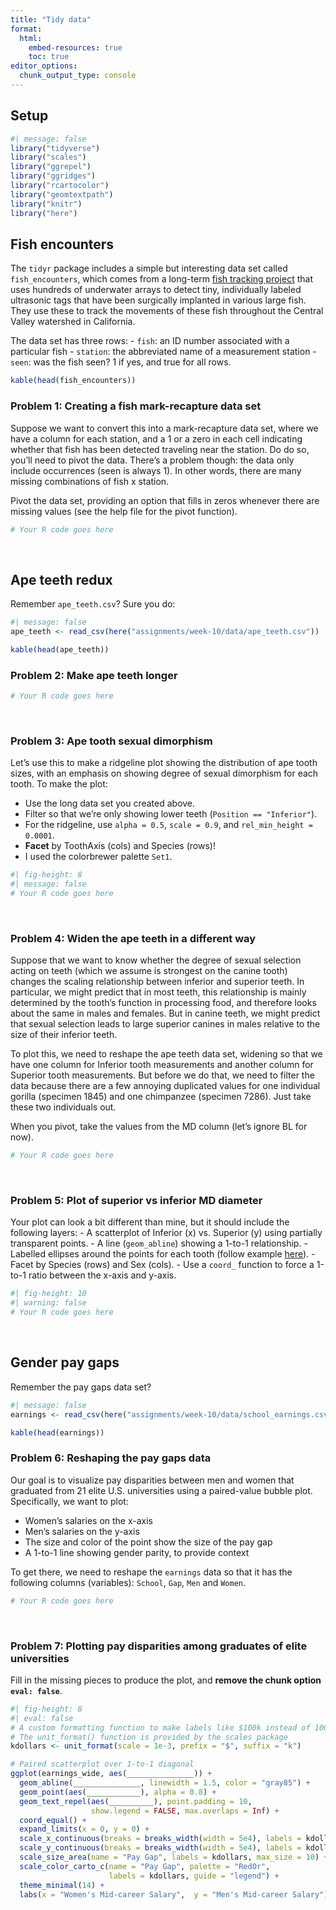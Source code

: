 ```yaml
---
title: "Tidy data"
format: 
  html:
    embed-resources: true
    toc: true
editor_options: 
  chunk_output_type: console
---
```


## Setup

```r
#| message: false
library("tidyverse")
library("scales")
library("ggrepel")
library("ggridges")
library("rcartocolor")
library("geomtextpath")
library("knitr")
library("here")
```

## Fish encounters

The `tidyr` package includes a simple but interesting data set called `fish_encounters`, which comes from a long-term [fish tracking project](https://cftc.metro.ucdavis.edu/default.shtml) that uses hundreds of underwater arrays to detect tiny, individually labeled ultrasonic tags that have been surgically implanted in various large fish. They use these to track the movements of these fish throughout the Central Valley watershed in California.

The data set has three rows:
- `fish`: an ID number associated with a particular fish
- `station`: the abbreviated name of a measurement station
- `seen`: was the fish seen? 1 if yes, and true for all rows.

```r
kable(head(fish_encounters))
```

### Problem 1: Creating a fish mark-recapture data set

Suppose we want to convert this into a mark-recapture data set, where we have a column for each station, and a 1 or a zero in each cell indicating whether that fish has been detected traveling near the station. Do do so, you'll need to pivot the data. There's a problem though: the data only include occurrences (seen is always 1). In other words, there are many missing combinations of fish x station.

Pivot the data set, providing an option that fills in zeros whenever there are missing values (see the help file for the pivot function).

```r
# Your R code goes here
```

<br>

## Ape teeth redux

Remember `ape_teeth.csv`? Sure you do:

```r
#| message: false
ape_teeth <- read_csv(here("assignments/week-10/data/ape_teeth.csv"))

kable(head(ape_teeth))
```

### Problem 2: Make ape teeth longer

```r
# Your R code goes here
```

<br>

### Problem 3: Ape tooth sexual dimorphism

Let's use this to make a ridgeline plot showing the distribution of ape tooth sizes, with an emphasis on showing degree of sexual dimorphism for each tooth. To make the plot:

- Use the long data set you created above.
- Filter so that we're only showing lower teeth (`Position == "Inferior"`).
- For the ridgeline, use `alpha = 0.5`, `scale = 0.9`, and `rel_min_height = 0.0001`.
- **Facet** by ToothAxis (cols) and Species (rows)!
- I used the colorbrewer palette `Set1`.

```r
#| fig-height: 8
#| message: false
# Your R code goes here
```

<br>

### Problem 4: Widen the ape teeth in a different way

Suppose that we want to know whether the degree of sexual selection acting on teeth (which we assume is strongest on the canine tooth) changes the scaling relationship between inferior and superior teeth. In particular, we might predict that in most teeth, this relationship is mainly determined by the tooth's function in processing food, and therefore looks about the same in males and females. But in canine teeth, we might predict that sexual selection leads to large superior canines in males relative to the size of their inferior teeth.

To plot this, we need to reshape the ape teeth data set, widening so that we have one column for Inferior tooth measurements and another column for Superior tooth measurements. But before we do that, we need to filter the data because there are a few annoying duplicated values for one individual gorilla (specimen 1845) and one chimpanzee (specimen 7286). Just take these two individuals out.

When you pivot, take the values from the MD column (let's ignore BL for now).

```r
# Your R code goes here
```

<br>

### Problem 5: Plot of superior vs inferior MD diameter

Your plot can look a bit different than mine, but it should include the following layers:
  - A scatterplot of Inferior (x) vs. Superior (y) using partially transparent points.
  - A line (`geom_abline`) showing a 1-to-1 relationship.
  - Labelled ellipses around the points for each tooth (follow example [here](https://allancameron.github.io/geomtextpath/articles/geomtextpath.html#stat-layers)).
  - Facet by Species (rows) and Sex (cols).
  - Use a `coord_` function to force a 1-to-1 ratio between the x-axis and y-axis.

```r
#| fig-height: 10
#| warning: false
# Your R code goes here
```

<br>

## Gender pay gaps

Remember the pay gaps data set?

```r
#| message: false
earnings <- read_csv(here("assignments/week-10/data/school_earnings.csv"))

kable(head(earnings))
```

### Problem 6: Reshaping the pay gaps data

Our goal is to visualize pay disparities between men and women that graduated from 21 elite U.S. universities using a paired-value bubble plot. Specifically, we want to plot: 

- Women's salaries on the x-axis
- Men's salaries on the y-axis
- The size and color of the point show the size of the pay gap
- A 1-to-1 line showing gender parity, to provide context

To get there, we need to reshape the `earnings` data so that it has the following columns (variables): `School`, `Gap`, `Men` and `Women`.

```r
# Your R code goes here
```

<br>

### Problem 7: Plotting pay disparities among graduates of elite universities

Fill in the missing pieces to produce the plot, and **remove the chunk option `eval: false`**.

```r
#| fig-height: 8
#| eval: false
# A custom formatting function to make labels like $100k instead of 100000 
# The unit_format() function is provided by the scales package
kdollars <- unit_format(scale = 1e-3, prefix = "$", suffix = "k")

# Paired scatterplot over 1-to-1 diagonal
ggplot(earnings_wide, aes(_______________)) +
  geom_abline(_______________, linewidth = 1.5, color = "gray85") +
  geom_point(aes(____________), alpha = 0.8) +
  geom_text_repel(aes(__________), point.padding = 10, 
                  show.legend = FALSE, max.overlaps = Inf) +
  coord_equal() +
  expand_limits(x = 0, y = 0) +
  scale_x_continuous(breaks = breaks_width(width = 5e4), labels = kdollars) +
  scale_y_continuous(breaks = breaks_width(width = 5e4), labels = kdollars) +
  scale_size_area(name = "Pay Gap", labels = kdollars, max_size = 10) +
  scale_color_carto_c(name = "Pay Gap", palette = "RedOr",
                      labels = kdollars, guide = "legend") +
  theme_minimal(14) +
  labs(x = "Women's Mid-career Salary",  y = "Men's Mid-career Salary")
```
